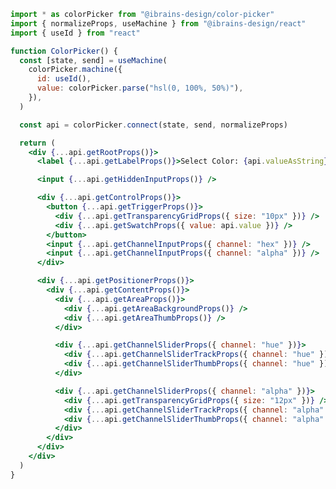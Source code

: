 ```jsx
import * as colorPicker from "@ibrains-design/color-picker"
import { normalizeProps, useMachine } from "@ibrains-design/react"
import { useId } from "react"

function ColorPicker() {
  const [state, send] = useMachine(
    colorPicker.machine({
      id: useId(),
      value: colorPicker.parse("hsl(0, 100%, 50%)"),
    }),
  )

  const api = colorPicker.connect(state, send, normalizeProps)

  return (
    <div {...api.getRootProps()}>
      <label {...api.getLabelProps()}>Select Color: {api.valueAsString}</label>

      <input {...api.getHiddenInputProps()} />

      <div {...api.getControlProps()}>
        <button {...api.getTriggerProps()}>
          <div {...api.getTransparencyGridProps({ size: "10px" })} />
          <div {...api.getSwatchProps({ value: api.value })} />
        </button>
        <input {...api.getChannelInputProps({ channel: "hex" })} />
        <input {...api.getChannelInputProps({ channel: "alpha" })} />
      </div>

      <div {...api.getPositionerProps()}>
        <div {...api.getContentProps()}>
          <div {...api.getAreaProps()}>
            <div {...api.getAreaBackgroundProps()} />
            <div {...api.getAreaThumbProps()} />
          </div>

          <div {...api.getChannelSliderProps({ channel: "hue" })}>
            <div {...api.getChannelSliderTrackProps({ channel: "hue" })} />
            <div {...api.getChannelSliderThumbProps({ channel: "hue" })} />
          </div>

          <div {...api.getChannelSliderProps({ channel: "alpha" })}>
            <div {...api.getTransparencyGridProps({ size: "12px" })} />
            <div {...api.getChannelSliderTrackProps({ channel: "alpha" })} />
            <div {...api.getChannelSliderThumbProps({ channel: "alpha" })} />
          </div>
        </div>
      </div>
    </div>
  )
}
```
